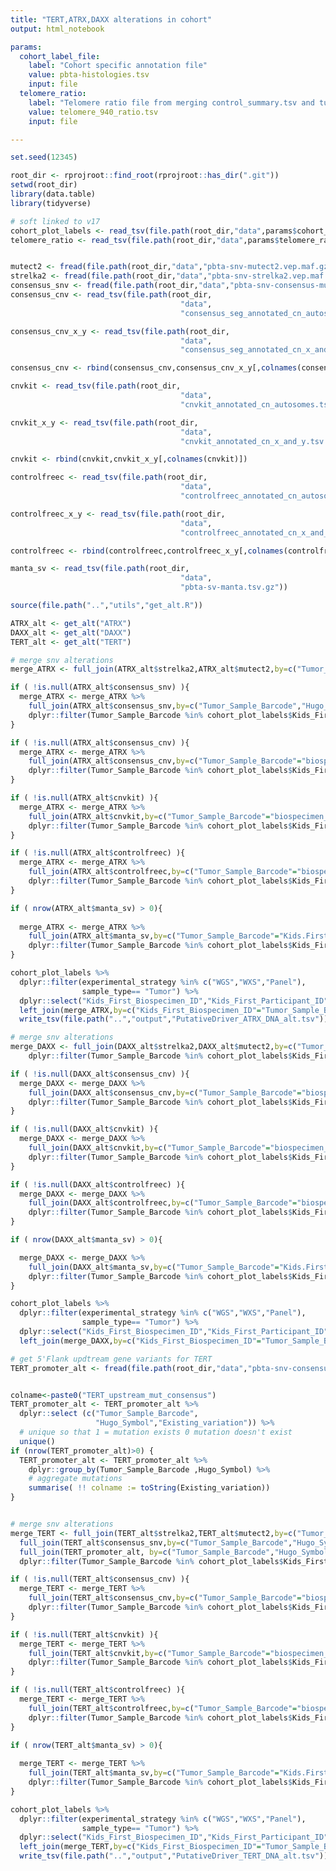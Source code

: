 ```yaml
---
title: "TERT,ATRX,DAXX alterations in cohort"
output: html_notebook

params:
  cohort_label_file:
    label: "Cohort specific annotation file"
    value: pbta-histologies.tsv
    input: file
  telomere_ratio:
    label: "Telomere ratio file from merging control_summary.tsv and tumor_summary.tsv"
    value: telomere_940_ratio.tsv
    input: file  

---
```


```r
set.seed(12345)

root_dir <- rprojroot::find_root(rprojroot::has_dir(".git"))
setwd(root_dir)
library(data.table)
library(tidyverse)

# soft linked to v17
cohort_plot_labels <- read_tsv(file.path(root_dir,"data",params$cohort_label_file))
telomere_ratio <- read_tsv(file.path(root_dir,"data",params$telomere_ratio))


mutect2 <- fread(file.path(root_dir,"data","pbta-snv-mutect2.vep.maf.gz"),select=c("IMPACT","Hugo_Symbol","Tumor_Sample_Barcode","HGVSp_Short")) %>% unique()
strelka2 <- fread(file.path(root_dir,"data","pbta-snv-strelka2.vep.maf.gz"),select=c("IMPACT","Hugo_Symbol","Tumor_Sample_Barcode","HGVSp_Short")) %>% unique()
consensus_snv <- fread(file.path(root_dir,"data","pbta-snv-consensus-mutation.maf.tsv.gz"),select=c("IMPACT","Hugo_Symbol","Tumor_Sample_Barcode","HGVSp_Short")) %>% unique()
consensus_cnv <- read_tsv(file.path(root_dir,
                                      "data",
                                      "consensus_seg_annotated_cn_autosomes.tsv.gz")) 

consensus_cnv_x_y <- read_tsv(file.path(root_dir,
                                      "data",
                                      "consensus_seg_annotated_cn_x_and_y.tsv.gz")) 

consensus_cnv <- rbind(consensus_cnv,consensus_cnv_x_y[,colnames(consensus_cnv)])

cnvkit <- read_tsv(file.path(root_dir,
                                      "data",
                                      "cnvkit_annotated_cn_autosomes.tsv.gz"))

cnvkit_x_y <- read_tsv(file.path(root_dir,
                                      "data",
                                      "cnvkit_annotated_cn_x_and_y.tsv.gz"))

cnvkit <- rbind(cnvkit,cnvkit_x_y[,colnames(cnvkit)])

controlfreec <- read_tsv(file.path(root_dir,
                                      "data",
                                      "controlfreec_annotated_cn_autosomes.tsv.gz"))

controlfreec_x_y <- read_tsv(file.path(root_dir,
                                      "data",
                                      "controlfreec_annotated_cn_x_and_y.tsv.gz"))

controlfreec <- rbind(controlfreec,controlfreec_x_y[,colnames(controlfreec)])

manta_sv <- read_tsv(file.path(root_dir,
                                      "data",
                                      "pbta-sv-manta.tsv.gz"))

```


```r
source(file.path("..","utils","get_alt.R"))

ATRX_alt <- get_alt("ATRX")
DAXX_alt <- get_alt("DAXX")
TERT_alt <- get_alt("TERT")

```

```r

# merge snv alterations
merge_ATRX <- full_join(ATRX_alt$strelka2,ATRX_alt$mutect2,by=c("Tumor_Sample_Barcode","Hugo_Symbol")) 

if ( !is.null(ATRX_alt$consensus_snv) ){
  merge_ATRX <- merge_ATRX %>%
    full_join(ATRX_alt$consensus_snv,by=c("Tumor_Sample_Barcode","Hugo_Symbol")) %>%
    dplyr::filter(Tumor_Sample_Barcode %in% cohort_plot_labels$Kids_First_Biospecimen_ID)
}

if ( !is.null(ATRX_alt$consensus_cnv) ){
  merge_ATRX <- merge_ATRX %>%
    full_join(ATRX_alt$consensus_cnv,by=c("Tumor_Sample_Barcode"="biospecimen_id","Hugo_Symbol")) %>%
    dplyr::filter(Tumor_Sample_Barcode %in% cohort_plot_labels$Kids_First_Biospecimen_ID)
}

if ( !is.null(ATRX_alt$cnvkit) ){
  merge_ATRX <- merge_ATRX %>%
    full_join(ATRX_alt$cnvkit,by=c("Tumor_Sample_Barcode"="biospecimen_id","Hugo_Symbol")) %>%
    dplyr::filter(Tumor_Sample_Barcode %in% cohort_plot_labels$Kids_First_Biospecimen_ID)
} 

if ( !is.null(ATRX_alt$controlfreec) ){
  merge_ATRX <- merge_ATRX %>%
    full_join(ATRX_alt$controlfreec,by=c("Tumor_Sample_Barcode"="biospecimen_id","Hugo_Symbol")) %>%
    dplyr::filter(Tumor_Sample_Barcode %in% cohort_plot_labels$Kids_First_Biospecimen_ID)
}

if ( nrow(ATRX_alt$manta_sv) > 0){
  
  merge_ATRX <- merge_ATRX %>%
    full_join(ATRX_alt$manta_sv,by=c("Tumor_Sample_Barcode"="Kids.First.Biospecimen.ID.Tumor","Hugo_Symbol")) %>%
    dplyr::filter(Tumor_Sample_Barcode %in% cohort_plot_labels$Kids_First_Biospecimen_ID)
}

```

```r
cohort_plot_labels %>%
  dplyr::filter(experimental_strategy %in% c("WGS","WXS","Panel"),
                sample_type== "Tumor") %>%
  dplyr::select("Kids_First_Biospecimen_ID","Kids_First_Participant_ID","sample_id","parent_aliquot_id") %>%
  left_join(merge_ATRX,by=c("Kids_First_Biospecimen_ID"="Tumor_Sample_Barcode")) %>%
  write_tsv(file.path("..","output","PutativeDriver_ATRX_DNA_alt.tsv"))

```



```r


# merge snv alterations
merge_DAXX <- full_join(DAXX_alt$strelka2,DAXX_alt$mutect2,by=c("Tumor_Sample_Barcode","Hugo_Symbol")) %>%
    dplyr::filter(Tumor_Sample_Barcode %in% cohort_plot_labels$Kids_First_Biospecimen_ID)

if ( !is.null(DAXX_alt$consensus_cnv) ){
  merge_DAXX <- merge_DAXX %>%
    full_join(DAXX_alt$consensus_cnv,by=c("Tumor_Sample_Barcode"="biospecimen_id","Hugo_Symbol")) %>%
    dplyr::filter(Tumor_Sample_Barcode %in% cohort_plot_labels$Kids_First_Biospecimen_ID)
}

if ( !is.null(DAXX_alt$cnvkit) ){
  merge_DAXX <- merge_DAXX %>%
    full_join(DAXX_alt$cnvkit,by=c("Tumor_Sample_Barcode"="biospecimen_id","Hugo_Symbol")) %>%
    dplyr::filter(Tumor_Sample_Barcode %in% cohort_plot_labels$Kids_First_Biospecimen_ID)
} 

if ( !is.null(DAXX_alt$controlfreec) ){
  merge_DAXX <- merge_DAXX %>%
    full_join(DAXX_alt$controlfreec,by=c("Tumor_Sample_Barcode"="biospecimen_id","Hugo_Symbol")) %>%
    dplyr::filter(Tumor_Sample_Barcode %in% cohort_plot_labels$Kids_First_Biospecimen_ID)
}

if ( nrow(DAXX_alt$manta_sv) > 0){

  merge_DAXX <- merge_DAXX %>%
    full_join(DAXX_alt$manta_sv,by=c("Tumor_Sample_Barcode"="Kids.First.Biospecimen.ID.Tumor","Hugo_Symbol")) %>%
    dplyr::filter(Tumor_Sample_Barcode %in% cohort_plot_labels$Kids_First_Biospecimen_ID)
}

```

```r

cohort_plot_labels %>%
  dplyr::filter(experimental_strategy %in% c("WGS","WXS","Panel"),
                sample_type== "Tumor") %>%
  dplyr::select("Kids_First_Biospecimen_ID","Kids_First_Participant_ID","sample_id","parent_aliquot_id") %>%
  left_join(merge_DAXX,by=c("Kids_First_Biospecimen_ID"="Tumor_Sample_Barcode")) %>%  write_tsv(file.path("..","output","PutativeDriver_DAXX_DNA_alt.tsv"))

```



```r

# get 5'Flank updtream gene variants for TERT
TERT_promoter_alt <- fread(file.path(root_dir,"data","pbta-snv-consensus-mutation.maf.tsv.gz"),select=c("IMPACT","Hugo_Symbol","Tumor_Sample_Barcode","Existing_variation","Consequence","Reference_Allele","Tumor_Seq_Allele2")) %>% unique() %>% dplyr::filter(Consequence == "upstream_gene_variant", Hugo_Symbol=="TERT") 


colname<-paste0("TERT_upstream_mut_consensus")
TERT_promoter_alt <- TERT_promoter_alt %>%
  dplyr::select (c("Tumor_Sample_Barcode",
                   "Hugo_Symbol","Existing_variation")) %>%
  # unique so that 1 = mutation exists 0 mutation doesn't exist
  unique() 
if (nrow(TERT_promoter_alt)>0) {
  TERT_promoter_alt <- TERT_promoter_alt %>%
    dplyr::group_by(Tumor_Sample_Barcode ,Hugo_Symbol) %>%
    # aggregate mutations
    summarise( !! colname := toString(Existing_variation))
}


# merge snv alterations
merge_TERT <- full_join(TERT_alt$strelka2,TERT_alt$mutect2,by=c("Tumor_Sample_Barcode","Hugo_Symbol")) %>%
  full_join(TERT_alt$consensus_snv,by=c("Tumor_Sample_Barcode","Hugo_Symbol")) %>%
  full_join(TERT_promoter_alt, by=c("Tumor_Sample_Barcode","Hugo_Symbol")) %>%
  dplyr::filter(Tumor_Sample_Barcode %in% cohort_plot_labels$Kids_First_Biospecimen_ID)

if ( !is.null(TERT_alt$consensus_cnv) ){
  merge_TERT <- merge_TERT %>%
    full_join(TERT_alt$consensus_cnv,by=c("Tumor_Sample_Barcode"="biospecimen_id","Hugo_Symbol")) %>%
    dplyr::filter(Tumor_Sample_Barcode %in% cohort_plot_labels$Kids_First_Biospecimen_ID)
}

if ( !is.null(TERT_alt$cnvkit) ){
  merge_TERT <- merge_TERT %>%
    full_join(TERT_alt$cnvkit,by=c("Tumor_Sample_Barcode"="biospecimen_id","Hugo_Symbol")) %>%
    dplyr::filter(Tumor_Sample_Barcode %in% cohort_plot_labels$Kids_First_Biospecimen_ID)
} 

if ( !is.null(TERT_alt$controlfreec) ){
  merge_TERT <- merge_TERT %>%
    full_join(TERT_alt$controlfreec,by=c("Tumor_Sample_Barcode"="biospecimen_id","Hugo_Symbol")) %>%
    dplyr::filter(Tumor_Sample_Barcode %in% cohort_plot_labels$Kids_First_Biospecimen_ID)
}

if ( nrow(TERT_alt$manta_sv) > 0){
  
  merge_TERT <- merge_TERT %>%
    full_join(TERT_alt$manta_sv,by=c("Tumor_Sample_Barcode"="Kids.First.Biospecimen.ID.Tumor","Hugo_Symbol")) %>%
    dplyr::filter(Tumor_Sample_Barcode %in% cohort_plot_labels$Kids_First_Biospecimen_ID)
}

```

```r

cohort_plot_labels %>%
  dplyr::filter(experimental_strategy %in% c("WGS","WXS","Panel"),
                sample_type== "Tumor") %>%
  dplyr::select("Kids_First_Biospecimen_ID","Kids_First_Participant_ID","sample_id","parent_aliquot_id") %>%
  left_join(merge_TERT,by=c("Kids_First_Biospecimen_ID"="Tumor_Sample_Barcode")) %>%
  write_tsv(file.path("..","output","PutativeDriver_TERT_DNA_alt.tsv"))

```



